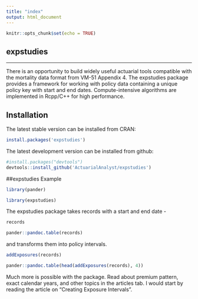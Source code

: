 ```yaml
---
title: "index"
output: html_document
---
```


```r
knitr::opts_chunk$set(echo = TRUE)
```

## expstudies

***

There is an opportunity to build widely useful actuarial tools compatible with the mortality data format from VM-51 Appendix 4. The expstudies package provides a framework for working with policy data containing a unique policy key with start and end dates. Compute-intensive algorithms are implemented in Rcpp/C++ for high performance.

## Installation
The latest stable version can be installed from CRAN:
```r
install.packages('expstudies')
```
The latest development version can be installed from github:
```r
#install.packages("devtools")
devtools::install_github('ActuarialAnalyst/expstudies')
```

##expstudies Example
```r
library(pander)
```
```r
library(expstudies)
```
The expstudies package takes records with a start and end date - 
```r
records
```
```r
pander::pandoc.table(records)
```
and transforms them into policy intervals.
```r
addExposures(records)
```
```r
pander::pandoc.table(head(addExposures(records), 4))
```
Much more is possible with the package. Read about premium pattern, exact calendar years, and other topics in the articles tab. I would start by reading the article on "Creating Exposure Intervals".





